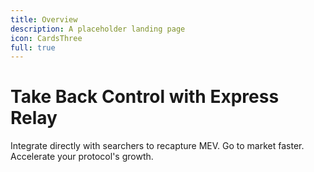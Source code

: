 ```yaml
---
title: Overview
description: A placeholder landing page
icon: CardsThree
full: true
---
```


# Take Back Control with Express Relay

Integrate directly with searchers to recapture MEV. Go to market faster. Accelerate your protocol's growth.
